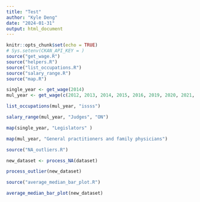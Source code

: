 ```yaml
---
title: "Test"
author: "Kyle Deng"
date: "2024-01-31"
output: html_document
---
```


```r
knitr::opts_chunk$set(echo = TRUE)
# Sys.setenv(CKAN_API_KEY = )
source("get_wage.R")
source("helpers.R")
source("list_occupations.R")
source("salary_range.R")
source("map.R")
```

```r
single_year <- get_wage(2014)
mul_year <- get_wage(c(2012, 2013, 2014, 2015, 2016, 2019, 2020, 2021, 2022, 2023))
```

```r
list_occupations(mul_year, "issss")
```

```r
salary_range(mul_year, "Judges", "ON") 
```

```r
map(single_year, "Legislators" )
```

```r
map(mul_year, "General practitioners and family physicians")
```

```r
source("NA_outliers.R")
```

```r
new_dataset <- process_NA(dataset)
```

```r
process_outlier(new_dataset)
```

```r
source("average_median_bar_plot.R")
```

```r
average_median_bar_plot(new_dataset)
```
